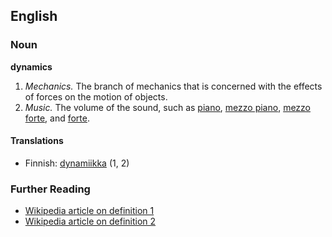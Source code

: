 ==English==

===Noun===
'''dynamics'''

#''Mechanics.'' The branch of mechanics that is concerned with the effects of forces on the motion of objects.
#''Music.'' The volume of the sound, such as [[piano]], [[mezzo piano]], [[mezzo forte]], and [[forte]].

====Translations====
*Finnish: [[dynamiikka]] (1, 2)

===Further Reading===
*[http://en.wikipedia.org/wiki/Dynamics_(mechanics) Wikipedia article on definition 1]
*[http://en.wikipedia.org/wiki/Dynamics_(music) Wikipedia article on definition 2]